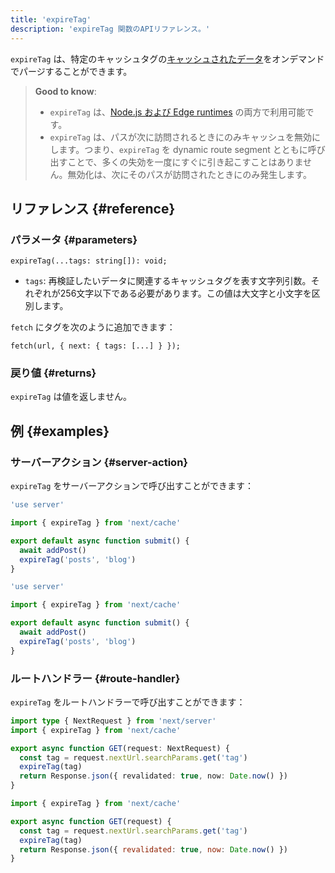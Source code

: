 ```yaml
---
title: 'expireTag'
description: 'expireTag 関数のAPIリファレンス。'
---
```


`expireTag` は、特定のキャッシュタグの[キャッシュされたデータ](/docs/app/building-your-application/caching)をオンデマンドでパージすることができます。

> **Good to know**:
>
> - `expireTag` は、[Node.js および Edge runtimes](/docs/app/building-your-application/rendering/edge-and-nodejs-runtimes) の両方で利用可能です。
> - `expireTag` は、パスが次に訪問されるときにのみキャッシュを無効にします。つまり、`expireTag` を dynamic route segment とともに呼び出すことで、多くの失効を一度にすぐに引き起こすことはありません。無効化は、次にそのパスが訪問されたときにのみ発生します。

## リファレンス {#reference}

### パラメータ {#parameters}

```tsx
expireTag(...tags: string[]): void;
```

- `tags`: 再検証したいデータに関連するキャッシュタグを表す文字列引数。それぞれが256文字以下である必要があります。この値は大文字と小文字を区別します。

`fetch` にタグを次のように追加できます：

```tsx
fetch(url, { next: { tags: [...] } });
```

### 戻り値 {#returns}

`expireTag` は値を返しません。

## 例 {#examples}

### サーバーアクション {#server-action}

`expireTag` をサーバーアクションで呼び出すことができます：

<Tabs>
<TabItem value="ts" label="TypeScript">

```ts title="app/actions.ts" switcher
'use server'

import { expireTag } from 'next/cache'

export default async function submit() {
  await addPost()
  expireTag('posts', 'blog')
}
```

</TabItem>
<TabItem value="js" label="JavaScript">

```js title="app/actions.js" switcher
'use server'

import { expireTag } from 'next/cache'

export default async function submit() {
  await addPost()
  expireTag('posts', 'blog')
}
```

</TabItem>
</Tabs>

### ルートハンドラー {#route-handler}

`expireTag` をルートハンドラーで呼び出すことができます：

<Tabs>
<TabItem value="ts" label="TypeScript">

```ts title="app/api/revalidate/route.ts" switcher
import type { NextRequest } from 'next/server'
import { expireTag } from 'next/cache'

export async function GET(request: NextRequest) {
  const tag = request.nextUrl.searchParams.get('tag')
  expireTag(tag)
  return Response.json({ revalidated: true, now: Date.now() })
}
```

</TabItem>
<TabItem value="js" label="JavaScript">

```js title="app/api/revalidate/route.js" switcher
import { expireTag } from 'next/cache'

export async function GET(request) {
  const tag = request.nextUrl.searchParams.get('tag')
  expireTag(tag)
  return Response.json({ revalidated: true, now: Date.now() })
}
```

</TabItem>
</Tabs>
